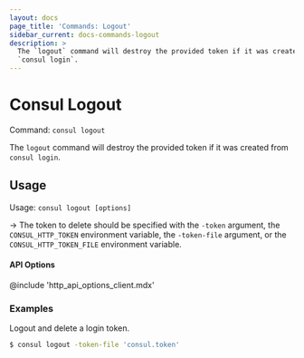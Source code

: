 ```yaml
---
layout: docs
page_title: 'Commands: Logout'
sidebar_current: docs-commands-logout
description: >
  The `logout` command will destroy the provided token if it was created from
  `consul login`.
---
```


# Consul Logout

Command: `consul logout`

The `logout` command will destroy the provided token if it was created from
`consul login`.

## Usage

Usage: `consul logout [options]`

-> The token to delete should be specified with the `-token` argument, the
`CONSUL_HTTP_TOKEN` environment variable, the `-token-file` argument, or the
`CONSUL_HTTP_TOKEN_FILE` environment variable.

#### API Options

@include 'http_api_options_client.mdx'

### Examples

Logout and delete a login token.

```sh
$ consul logout -token-file 'consul.token'
```
